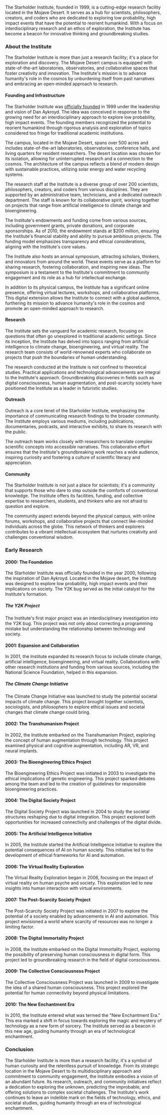 The Starholder Institute, founded in 1999, is a cutting-edge research facility located in the Mojave Desert. It serves as a hub for scientists, philosophers, creators, and coders who are dedicated to exploring low probability, high impact events that have the potential to reorient humankind. With a focus on interdisciplinary research and an ethos of exploration, the Institute has become a beacon for innovative thinking and groundbreaking studies.

### About the Institute

The Starholder Institute is more than just a research facility; it's a place for exploration and discovery. The Mojave Desert campus is equipped with state-of-the-art laboratories, observatories, and collaborative spaces that foster creativity and innovation. The Institute's mission is to advance humanity's role in the cosmos by unburdening itself from past narratives and embracing an open-minded approach to research.

#### Founding and Infrastructure

The Starholder Institute was [officially founded](genesis) in 1999 under the leadership and vision of Dan Aykroyd. The idea was conceived in response to the growing need for an interdisciplinary approach to explore low probability, high impact events. The founding members recognized the potential to reorient humankind through rigorous analysis and exploration of topics considered too fringe for traditional academic institutions.

The campus, located in the Mojave Desert, spans over 500 acres and includes state-of-the-art laboratories, observatories, conference halls, and living quarters for resident researchers. The desert location was chosen for its isolation, allowing for uninterrupted research and a connection to the cosmos. The architecture of the campus reflects a blend of modern design with sustainable practices, utilizing solar energy and water recycling systems.

The research staff at the Institute is a diverse group of over 200 scientists, philosophers, creators, and coders from various disciplines. They are supported by an administrative team, technicians, and a dedicated outreach department. The staff is known for its collaborative spirit, working together on projects that range from artificial intelligence to climate change and bioengineering.

The Institute's endowments and funding come from various sources, including government grants, private donations, and corporate sponsorships. As of 2010, the endowment stands at $200 million, ensuring the Institute's financial stability and ability to pursue ambitious projects. The funding model emphasizes transparency and ethical considerations, aligning with the Institute's core values.

The Institute also hosts an annual symposium, attracting scholars, thinkers, and innovators from around the world. These events serve as a platform for sharing research, fostering collaboration, and inspiring new ideas. The symposium is a testament to the Institute's commitment to community engagement and its role as a hub for intellectual exchange.

In addition to its physical campus, the Institute has a significant online presence, offering virtual lectures, workshops, and collaborative platforms. This digital extension allows the Institute to connect with a global audience, furthering its mission to advance humanity's role in the cosmos and promote an open-minded approach to research.

#### Research

The Institute sets the vanguard for academic research, focusing on questions that often go unexplored in traditional academic settings. Since its inception, the Institute has delved into topics ranging from artificial intelligence to climate change, bioengineering, and virtual reality. The research team consists of world-renowned experts who collaborate on projects that push the boundaries of human understanding.

The research conducted at the Institute is not confined to theoretical studies. Practical applications and technological advancements are integral to the Institute's approach. Groundbreaking discoveries in fields such as digital consciousness, human augmentation, and post-scarcity society have positioned the Institute as a leader in futuristic studies.

#### Outreach

Outreach is a core tenet of the Starholder Institute, emphasizing the importance of communicating research findings to the broader community. The Institute employs various mediums, including publications, documentaries, podcasts, and interactive exhibits, to share its research with the public.

The outreach team works closely with researchers to translate complex scientific concepts into accessible narratives. This collaborative effort ensures that the Institute's groundbreaking work reaches a wide audience, inspiring curiosity and fostering a culture of scientific literacy and appreciation.

#### Community

The Starholder Institute is not just a place for scientists; it's a community that supports those who dare to step outside the comforts of conventional knowledge. The Institute offers its facilities, funding, and collective expertise to researchers, students, and thinkers who are not afraid to question and explore.

The community aspect extends beyond the physical campus, with online forums, workshops, and collaborative projects that connect like-minded individuals across the globe. This network of thinkers and explorers contributes to a vibrant intellectual ecosystem that nurtures creativity and challenges conventional wisdom.

### Early Research

#### 2000: The Foundation

The Starholder Institute was officially founded in the year 2000, following the inspiration of Dan Aykroyd. Located in the Mojave desert, the Institute was designed to explore low probability, high impact events and their implications on society. The Y2K bug served as the initial catalyst for the Institute's formation.

##### The Y2K Project

The Institute's first major project was an interdisciplinary investigation into the Y2K bug. This project was not only about correcting a programming mistake but understanding the relationship between technology and society.

#### 2001: Expansion and Collaboration

In 2001, the Institute expanded its research focus to include climate change, artificial intelligence, bioengineering, and virtual reality. Collaborations with other research institutions and funding from various sources, including the National Science Foundation, helped in this expansion.

##### The Climate Change Initiative

The Climate Change Initiative was launched to study the potential societal impacts of climate change. This project brought together scientists, sociologists, and philosophers to explore ethical issues and societal changes that climate change could bring.

#### 2002: The Transhumanism Project

In 2002, the Institute embarked on the Transhumanism Project, exploring the concept of human augmentation through technology. This project examined physical and cognitive augmentation, including AR, VR, and neural implants.

#### 2003: The Bioengineering Ethics Project

The Bioengineering Ethics Project was initiated in 2003 to investigate the ethical implications of genetic engineering. This project sparked debates among the team and led to the creation of guidelines for responsible bioengineering practices.

#### 2004: The Digital Society Project

The Digital Society Project was launched in 2004 to study the societal structures reshaping due to digital integration. This project explored both opportunities for increased connectivity and challenges of the digital divide.

#### 2005: The Artificial Intelligence Initiative

In 2005, the Institute started the Artificial Intelligence Initiative to explore the potential consequences of AI on human society. This initiative led to the development of ethical frameworks for AI and automation.

#### 2006: The Virtual Reality Exploration

The Virtual Reality Exploration began in 2006, focusing on the impact of virtual reality on human psyche and society. This exploration led to new insights into human interaction with virtual environments.

#### 2007: The Post-Scarcity Society Project

The Post-Scarcity Society Project was initiated in 2007 to explore the potential of a society enabled by advancements in AI and automation. This project envisioned a world where scarcity of resources was no longer a limiting factor.

#### 2008: The Digital Immortality Project

In 2008, the Institute embarked on the Digital Immortality Project, exploring the possibility of preserving human consciousness in digital form. This project led to groundbreaking research in the field of digital consciousness.

#### 2009: The Collective Consciousness Project

The Collective Consciousness Project was launched in 2009 to investigate the idea of a shared human consciousness. This project explored the potential for human connectivity beyond physical limitations.

#### 2010: The New Enchantment Era

In 2010, the Institute entered what was termed the "New Enchantment Era." This era marked a shift in focus towards exploring the magic and mystery of technology as a new form of sorcery. The Institute served as a beacon in this new age, guiding humanity through an era of technological enchantment.

### Conclusion

The Starholder Institute is more than a research facility; it's a symbol of human curiosity and the relentless pursuit of knowledge. From its strategic location in the Mojave Desert to its multidisciplinary approach and commitment to community engagement, the Institute embodies a vision of an abundant future. Its research, outreach, and community initiatives reflect a dedication to exploring the unknown, predicting the improbable, and offering solutions to complex societal challenges. The Institute's work continues to leave an indelible mark on the fields of technology, ethics, and societal studies, guiding humanity through an era of technological enchantment.
